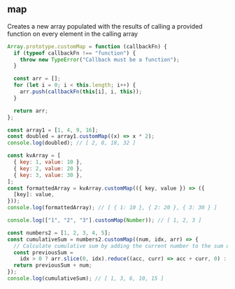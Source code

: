
## map

Creates a new array populated with the results of calling a
provided function on every element in the calling array

```js
Array.prototype.customMap = function (callbackFn) {
  if (typeof callbackFn !== "function") {
    throw new TypeError("Callback must be a function");
  }

  const arr = [];
  for (let i = 0; i < this.length; i++) {
    arr.push(callbackFn(this[i], i, this));
  }

  return arr;
};

const array1 = [1, 4, 9, 16];
const doubled = array1.customMap((x) => x * 2);
console.log(doubled); // [ 2, 8, 18, 32 ]

const kvArray = [
  { key: 1, value: 10 },
  { key: 2, value: 20 },
  { key: 3, value: 30 },
];
const formattedArray = kvArray.customMap(({ key, value }) => ({
  [key]: value,
}));
console.log(formattedArray); // [ { 1: 10 }, { 2: 20 }, { 3: 30 } ]

console.log(["1", "2", "3"].customMap(Number)); // [ 1, 2, 3 ]

const numbers2 = [1, 2, 3, 4, 5];
const cumulativeSum = numbers2.customMap((num, idx, arr) => {
  // Calculate cumulative sum by adding the current number to the sum of previous numbers
  const previousSum =
    idx > 0 ? arr.slice(0, idx).reduce((acc, curr) => acc + curr, 0) : 0;
  return previousSum + num;
});
console.log(cumulativeSum); // [ 1, 3, 6, 10, 15 ]
```
